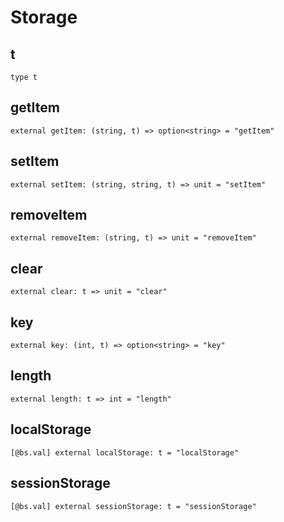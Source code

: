 # Storage

## t

```re prelude sig
type t
```

## getItem

```re sig
external getItem: (string, t) => option<string> = "getItem"
```

## setItem

```re sig
external setItem: (string, string, t) => unit = "setItem"
```

## removeItem

```re sig
external removeItem: (string, t) => unit = "removeItem"
```

## clear

```re sig
external clear: t => unit = "clear"
```

## key

```re sig
external key: (int, t) => option<string> = "key"
```

## length

```re sig
external length: t => int = "length"
```

## localStorage

```re sig
[@bs.val] external localStorage: t = "localStorage"
```

## sessionStorage

```re sig
[@bs.val] external sessionStorage: t = "sessionStorage"
```
